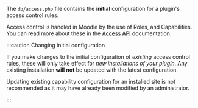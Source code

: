 <!-- markdownlint-disable first-line-heading -->

The `db/access.php` file contains the __initial__ configuration for a plugin's access control rules.

Access control is handled in Moodle by the use of Roles, and Capabilities. You can read more about these in the [Access API](../subsystems/access.md) documentation.

:::caution Changing initial configuration

If you make changes to the initial configuration of _existing_ access control rules, these will only take effect for _new installations of your plugin_. Any existing installation **will not** be updated with the latest configuration.

Updating existing capability configuration for an installed site is not recommended as it may have already been modified by an administrator.

:::
